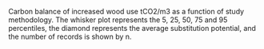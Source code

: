 Carbon balance of increased wood use tCO2/m3 as a function of study methodology. The whisker plot represents the 5, 25, 50, 75 and 95 percentiles, the diamond represents the average substitution potential, and the number of records is shown by n. 